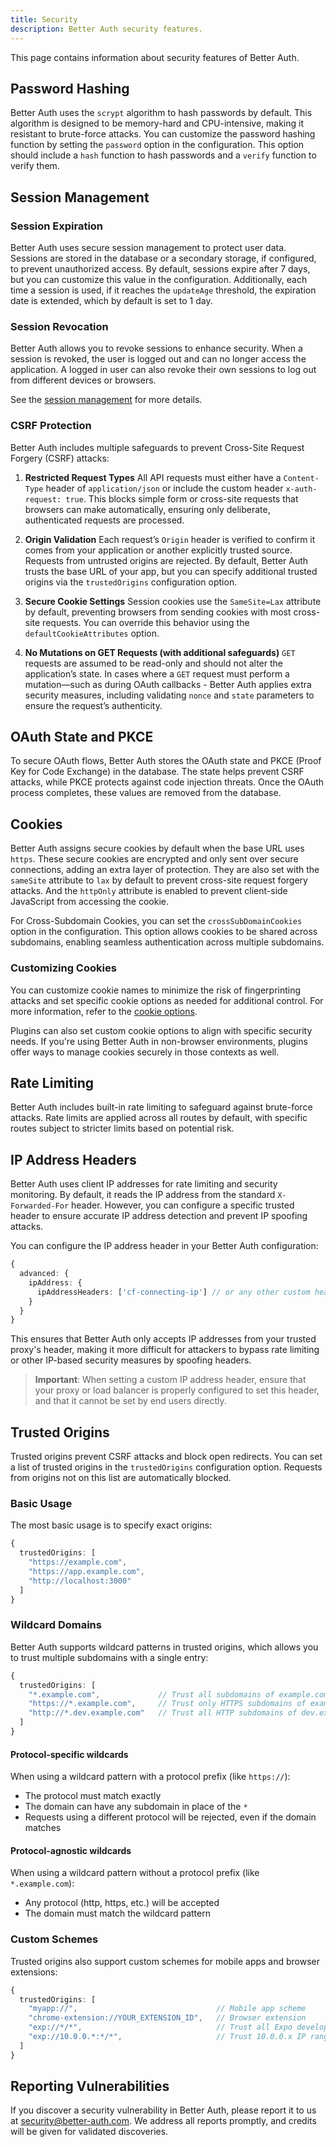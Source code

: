 ```yaml
---
title: Security
description: Better Auth security features.
---
```


This page contains information about security features of Better Auth.


## Password Hashing

Better Auth uses the `scrypt` algorithm to hash passwords by default. This algorithm is designed to be memory-hard and CPU-intensive, making it resistant to brute-force attacks. You can customize the password hashing function by setting the `password` option in the configuration. This option should include a `hash` function to hash passwords and a `verify` function to verify them.

## Session Management

### Session Expiration

Better Auth uses secure session management to protect user data. Sessions are stored in the database or a secondary storage, if configured, to prevent unauthorized access. By default, sessions expire after 7 days, but you can customize this value in the configuration. Additionally, each time a session is used, if it reaches the `updateAge` threshold, the expiration date is extended, which by default is set to 1 day.

### Session Revocation

Better Auth allows you to revoke sessions to enhance security. When a session is revoked, the user is logged out and can no longer access the application. A logged in user can also revoke their own sessions to log out from different devices or browsers.

See the [session management](/docs/concepts/session-management) for more details.

### CSRF Protection

Better Auth includes multiple safeguards to prevent Cross-Site Request Forgery (CSRF) attacks:

1. **Restricted Request Types**
   All API requests must either have a `Content-Type` header of `application/json` or include the custom header `x-auth-request: true`. This blocks simple form or cross-site requests that browsers can make automatically, ensuring only deliberate, authenticated requests are processed.

2. **Origin Validation**
   Each request’s `Origin` header is verified to confirm it comes from your application or another explicitly trusted source. Requests from untrusted origins are rejected. By default, Better Auth trusts the base URL of your app, but you can specify additional trusted origins via the `trustedOrigins` configuration option.

3. **Secure Cookie Settings**
   Session cookies use the `SameSite=Lax` attribute by default, preventing browsers from sending cookies with most cross-site requests. You can override this behavior using the `defaultCookieAttributes` option.

4. **No Mutations on GET Requests (with additional safeguards)**
  `GET` requests are assumed to be read-only and should not alter the application’s state. In cases where a `GET` request must perform a mutation—such as during OAuth callbacks - Better Auth applies extra security measures, including validating `nonce` and `state` parameters to ensure the request’s authenticity.

## OAuth State and PKCE

To secure OAuth flows, Better Auth stores the OAuth state and PKCE (Proof Key for Code Exchange) in the database. The state helps prevent CSRF attacks, while PKCE protects against code injection threats. Once the OAuth process completes, these values are removed from the database.

## Cookies

Better Auth assigns secure cookies by default when the base URL uses `https`. These secure cookies are encrypted and only sent over secure connections, adding an extra layer of protection. They are also set with the `sameSite` attribute to `lax` by default to prevent cross-site request forgery attacks. And the `httpOnly` attribute is enabled to prevent client-side JavaScript from accessing the cookie. 

For Cross-Subdomain Cookies, you can set the `crossSubDomainCookies` option in the configuration. This option allows cookies to be shared across subdomains, enabling seamless authentication across multiple subdomains.

### Customizing Cookies

You can customize cookie names to minimize the risk of fingerprinting attacks and set specific cookie options as needed for additional control. For more information, refer to the [cookie options](/docs/concepts/cookies).

Plugins can also set custom cookie options to align with specific security needs. If you're using Better Auth in non-browser environments, plugins offer ways to manage cookies securely in those contexts as well.

## Rate Limiting

Better Auth includes built-in rate limiting to safeguard against brute-force attacks. Rate limits are applied across all routes by default, with specific routes subject to stricter limits based on potential risk.

## IP Address Headers

Better Auth uses client IP addresses for rate limiting and security monitoring. By default, it reads the IP address from the standard `X-Forwarded-For` header. However, you can configure a specific trusted header to ensure accurate IP address detection and prevent IP spoofing attacks.

You can configure the IP address header in your Better Auth configuration:

```typescript
{
  advanced: {
    ipAddress: {
      ipAddressHeaders: ['cf-connecting-ip'] // or any other custom header
    }
  }
}
```

This ensures that Better Auth only accepts IP addresses from your trusted proxy's header, making it more difficult for attackers to bypass rate limiting or other IP-based security measures by spoofing headers.

> **Important**: When setting a custom IP address header, ensure that your proxy or load balancer is properly configured to set this header, and that it cannot be set by end users directly.

## Trusted Origins

Trusted origins prevent CSRF attacks and block open redirects. You can set a list of trusted origins in the `trustedOrigins` configuration option. Requests from origins not on this list are automatically blocked.

### Basic Usage

The most basic usage is to specify exact origins:

```typescript
{
  trustedOrigins: [
    "https://example.com",
    "https://app.example.com",
    "http://localhost:3000"
  ]
}
```

### Wildcard Domains

Better Auth supports wildcard patterns in trusted origins, which allows you to trust multiple subdomains with a single entry:

```typescript
{
  trustedOrigins: [
    "*.example.com",             // Trust all subdomains of example.com (any protocol)
    "https://*.example.com",     // Trust only HTTPS subdomains of example.com
    "http://*.dev.example.com"   // Trust all HTTP subdomains of dev.example.com
  ]
}
```

#### Protocol-specific wildcards

When using a wildcard pattern with a protocol prefix (like `https://`):
- The protocol must match exactly
- The domain can have any subdomain in place of the `*`
- Requests using a different protocol will be rejected, even if the domain matches

#### Protocol-agnostic wildcards

When using a wildcard pattern without a protocol prefix (like `*.example.com`):
- Any protocol (http, https, etc.) will be accepted
- The domain must match the wildcard pattern

### Custom Schemes

Trusted origins also support custom schemes for mobile apps and browser extensions:

```typescript
{
  trustedOrigins: [
    "myapp://",                               // Mobile app scheme
    "chrome-extension://YOUR_EXTENSION_ID",   // Browser extension
    "exp://*/*",                              // Trust all Expo development URLs
    "exp://10.0.0.*:*/*",                     // Trust 10.0.0.x IP range with any port
  ]
}
```

## Reporting Vulnerabilities

If you discover a security vulnerability in Better Auth, please report it to us at [security@better-auth.com](mailto:security@better-auth.com). We address all reports promptly, and credits will be given for validated discoveries.
